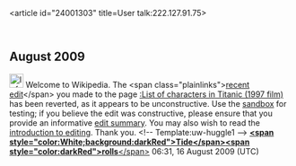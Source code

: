 <article id="24001303" title=User talk:222.127.91.75>
	<talkpage id="24001303" title="User talk:222.127.91.75">

== August 2009 ==

[[Image:Information.png|25px]] Welcome to Wikipedia. The &lt;span class=&quot;plainlinks&quot;&gt;[http://en.wikipedia.org/wiki/List_of_characters_in_Titanic_(1997_film)?diff=308256933 recent edit]&lt;/span&gt; you made to the page [[:List of characters in Titanic (1997 film)]] has been reverted, as it appears to be unconstructive. Use the [[Wikipedia:Sandbox|sandbox]] for testing; if you believe the edit was constructive, please ensure that you provide an informative [[Help:Edit summary|edit summary]]. You may also wish to read the [[Wikipedia:Introduction|introduction to editing]]. Thank you. &lt;!-- Template:uw-huggle1 --&gt; [[User:Tide rolls|'''&lt;span style=&quot;color:White;background:darkRed&quot;&gt;Tide&lt;/span&gt;''']][[User talk:Tide rolls|'''&lt;span style=&quot;color:darkRed&quot;&gt;rolls'''&lt;/span&gt;]] 06:31, 16 August 2009 (UTC)
	</talkpage>
</article>